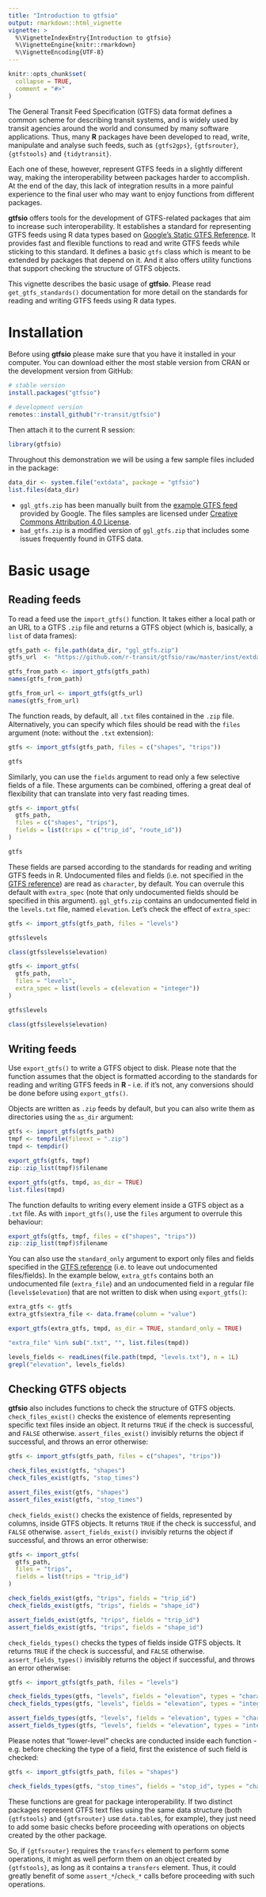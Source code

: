 ```yaml
---
title: "Introduction to gtfsio"
output: rmarkdown::html_vignette
vignette: >
  %\VignetteIndexEntry{Introduction to gtfsio}
  %\VignetteEngine{knitr::rmarkdown}
  %\VignetteEncoding{UTF-8}
---
```


```r
knitr::opts_chunk$set(
  collapse = TRUE,
  comment = "#>"
)
```

The General Transit Feed Specification (GTFS) data format defines a common scheme for describing transit systems, and is widely used by transit agencies around the world and consumed by many software applications. Thus, many **R** packages have been developed to read, write, manipulate and analyse such feeds, such as `{gtfs2gps}`, `{gtfsrouter}`, `{gtfstools}` and `{tidytransit}`.

Each one of these, however, represent GTFS feeds in a slightly different way, making the interoperability between packages harder to accomplish. At the end of the day, this lack of integration results in a more painful experience to the final user who may want to enjoy functions from different packages.

**gtfsio** offers tools for the development of GTFS-related packages that aim to increase such interoperability. It establishes a standard for representing GTFS feeds using R data types based on [Google's Static GTFS Reference](https://developers.google.com/transit/gtfs/reference). It provides fast and flexible functions to read and write GTFS feeds while sticking to this standard. It defines a basic `gtfs` class which is meant to be extended by packages that depend on it. And it also offers utility functions that support checking the structure of GTFS objects.

This vignette describes the basic usage of **gtfsio**. Please read `get_gtfs_standards()` documentation for more detail on the standards for reading and writing GTFS feeds using R data types.

# Installation 

Before using **gtfsio** please make sure that you have it installed in your computer. You can download either the most stable version from CRAN or the development version from GitHub:

```r
# stable version
install.packages("gtfsio")

# development version
remotes::install_github("r-transit/gtfsio")
```

Then attach it to the current R session:

```r
library(gtfsio)
```

Throughout this demonstration we will be using a few sample files included in the package:

```r
data_dir <- system.file("extdata", package = "gtfsio")
list.files(data_dir)
```

- `ggl_gtfs.zip` has been manually built from the [example GTFS feed](https://developers.google.com/transit/gtfs/examples/gtfs-feed) provided by Google. The files samples are licensed under [Creative Commons Attribution 4.0 License](https://creativecommons.org/licenses/by/4.0/).
- `bad_gtfs.zip` is a modified version of `ggl_gtfs.zip` that includes some issues frequently found in GTFS data.

# Basic usage

## Reading feeds

To read a feed use the `import_gtfs()` function. It takes either a local path or an URL to a GTFS `.zip` file and returns a GTFS object (which is, basically, a `list` of data frames):

```r
gtfs_path <- file.path(data_dir, "ggl_gtfs.zip")
gtfs_url  <- "https://github.com/r-transit/gtfsio/raw/master/inst/extdata/ggl_gtfs.zip"

gtfs_from_path <- import_gtfs(gtfs_path)
names(gtfs_from_path)

gtfs_from_url <- import_gtfs(gtfs_url)
names(gtfs_from_url)
```

The function reads, by default, all `.txt` files contained in the `.zip` file. Alternatively, you can specify which files should be read with the `files` argument (note: without the `.txt` extension): 

```r
gtfs <- import_gtfs(gtfs_path, files = c("shapes", "trips"))

gtfs
```

Similarly, you can use the `fields` argument to read only a few selective fields of a file. These arguments can be combined, offering a great deal of flexibility that can translate into very fast reading times.

```r
gtfs <- import_gtfs(
  gtfs_path,
  files = c("shapes", "trips"),
  fields = list(trips = c("trip_id", "route_id"))
)

gtfs
```

These fields are parsed according to the standards for reading and writing GTFS feeds in R. Undocumented files and fields (i.e. not specified in the [GTFS reference](https://developers.google.com/transit/gtfs/reference)) are read as `character`, by default. You can overrule this default with `extra_spec` (note that only undocumented fields should be specified in this argument). `ggl_gtfs.zip` contains an undocumented field in the `levels.txt` file, named `elevation`. Let's check the effect of `extra_spec`:

```r
gtfs <- import_gtfs(gtfs_path, files = "levels")

gtfs$levels

class(gtfs$levels$elevation)

gtfs <- import_gtfs(
  gtfs_path, 
  files = "levels", 
  extra_spec = list(levels = c(elevation = "integer"))
)

gtfs$levels

class(gtfs$levels$elevation)
```

## Writing feeds

Use `export_gtfs()` to write a GTFS object to disk. Please note that the function assumes that the object is formatted according to the standards for reading and writing GTFS feeds in **R** - i.e. if it's not, any conversions should be done before using `export_gtfs()`.

Objects are written as `.zip` feeds by default, but you can also write them as directories using the `as_dir` argument:

```r
gtfs <- import_gtfs(gtfs_path)
tmpf <- tempfile(fileext = ".zip")
tmpd <- tempdir()

export_gtfs(gtfs, tmpf)
zip::zip_list(tmpf)$filename

export_gtfs(gtfs, tmpd, as_dir = TRUE)
list.files(tmpd)
```

The function defaults to writing every element inside a GTFS object as a `.txt` file. As with `import_gtfs()`, use the `files` argument to overrule this behaviour:

```r
export_gtfs(gtfs, tmpf, files = c("shapes", "trips"))
zip::zip_list(tmpf)$filename
```

You can also use the `standard_only` argument to export only files and fields specified in the [GTFS reference](https://developers.google.com/transit/gtfs/reference) (i.e. to leave out undocumented files/fields). In the example below, `extra_gtfs` contains both an undocumented file (`extra_file`) and an undocumented field in a regular file (`levels$elevation`) that are not written to disk when using `export_gtfs()`:

```r
extra_gtfs <- gtfs
extra_gtfs$extra_file <- data.frame(column = "value")

export_gtfs(extra_gtfs, tmpd, as_dir = TRUE, standard_only = TRUE)

"extra_file" %in% sub(".txt", "", list.files(tmpd))

levels_fields <- readLines(file.path(tmpd, "levels.txt"), n = 1L)
grepl("elevation", levels_fields)
```

## Checking GTFS objects

**gtfsio** also includes functions to check the structure of GTFS objects. `check_files_exist()` checks the existence of elements representing specific text files inside an object. It returns `TRUE` if the check is successful, and `FALSE` otherwise. `assert_files_exist()` invisibly returns the object if successful, and throws an error otherwise:

```r
gtfs <- import_gtfs(gtfs_path, files = c("shapes", "trips"))

check_files_exist(gtfs, "shapes")
check_files_exist(gtfs, "stop_times")

assert_files_exist(gtfs, "shapes")
assert_files_exist(gtfs, "stop_times")
```

`check_fields_exist()` checks the existence of fields, represented by columns, inside GTFS objects. It returns `TRUE` if the check is successful, and `FALSE` otherwise. `assert_fields_exist()` invisibly returns the object if successful, and throws an error otherwise:

```r
gtfs <- import_gtfs(
  gtfs_path, 
  files = "trips", 
  fields = list(trips = "trip_id")
)

check_fields_exist(gtfs, "trips", fields = "trip_id")
check_fields_exist(gtfs, "trips", fields = "shape_id")

assert_fields_exist(gtfs, "trips", fields = "trip_id")
assert_fields_exist(gtfs, "trips", fields = "shape_id")
```

`check_fields_types()` checks the types of fields inside GTFS objects. It returns `TRUE` if the check is successful, and `FALSE` otherwise. `assert_fields_types()` invisibly returns the object if successful, and throws an error otherwise:

```r
gtfs <- import_gtfs(gtfs_path, files = "levels")

check_fields_types(gtfs, "levels", fields = "elevation", types = "character")
check_fields_types(gtfs, "levels", fields = "elevation", types = "integer")

assert_fields_types(gtfs, "levels", fields = "elevation", types = "character")
assert_fields_types(gtfs, "levels", fields = "elevation", types = "integer")
```

Please notes that "lower-level" checks are conducted inside each function - e.g. before checking the type of a field, first the existence of such field is checked:

```r
gtfs <- import_gtfs(gtfs_path, files = "shapes")

check_fields_types(gtfs, "stop_times", fields = "stop_id", types = "character")
```

These functions are great for package interoperability. If two distinct packages represent GTFS text files using the same data structure (both `{gtfstools}` and `{gtfsrouter}` use `data.table`s, for example), they just need to add some basic checks before proceeding with operations on objects created by the other package.

So, if `{gtfsrouter}` requires the `transfers` element to perform some operations, it might as well perform them on an object created by `{gtfstools}`, as long as it contains a `transfers` element. Thus, it could greatly benefit of some `assert_*`/`check_*` calls before proceeding with such operations.
